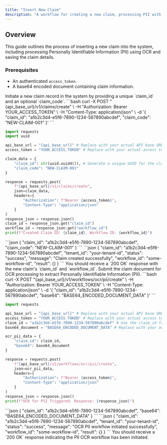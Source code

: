 ```yaml
---
title: "Insert New Claim"
description: "A workflow for creating a new claim, processing PII with OCR, and saving claim information."
---
```


## Overview

This guide outlines the process of inserting a new claim into the system, including processing Personally Identifiable Information (PII) using OCR and saving the claim details.

### Prerequisites
*   An authenticated `access_token`.
*   A base64 encoded document containing claim information.

<Steps>
<Step title="1. Create a New Claim">
Initiate a new claim record in the system by providing a unique `claim_id` and an optional `claim_code`.

<CodeGroup>
```bash
curl -X POST "{api_base_url}/v1/claims/create" \
-H "Authorization: Bearer YOUR_ACCESS_TOKEN" \
-H "Content-Type: application/json" \
-d '{
  "claim_id": "a1b2c3d4-e5f6-7890-1234-567890abcdef",
  "claim_code": "NEW-CLAIM-001"
}'
```

```python
import requests
import uuid

api_base_url = "{api_base_url}" # Replace with your actual API base URL
access_token = "YOUR_ACCESS_TOKEN" # Replace with your actual access token

claim_data = {
    "claim_id": str(uuid.uuid4()), # Generate a unique UUID for the claim_id
    "claim_code": "NEW-CLAIM-001"
}

response = requests.post(
    f"{api_base_url}/v1/claims/create",
    json=claim_data,
    headers={
        "Authorization": f"Bearer {access_token}",
        "Content-Type": "application/json"
    }
)
response_json = response.json()
claim_id = response_json.get("claim_id")
workflow_id = response_json.get("workflow_id")
print(f"Created Claim ID: {claim_id}, Workflow ID: {workflow_id}")
```
</CodeGroup>

<RequestExample>
```json
{
  "claim_id": "a1b2c3d4-e5f6-7890-1234-567890abcdef",
  "claim_code": "NEW-CLAIM-001"
}
```
</RequestExample>

<ResponseExample>
```json
{
  "claim_id": "a1b2c3d4-e5f6-7890-1234-567890abcdef",
  "tenant_id": "your-tenant-id",
  "status": "success",
  "message": "Claim created successfully",
  "workflow_id": "some-workflow-id",
  "result": {}
}
```
</ResponseExample>

<Check>
You should receive a `200 OK` response with the new claim's `claim_id` and `workflow_id`.
</Check>
</Step>

<Step title="2. Process OCR for PII">
Submit the claim document for OCR processing to extract Personally Identifiable Information (PII).

<CodeGroup>
```bash
curl -X POST "{api_base_url}/v1/workflows/ocr/pii/create" \
-H "Authorization: Bearer YOUR_ACCESS_TOKEN" \
-H "Content-Type: application/json" \
-d '{
  "claim_id": "a1b2c3d4-e5f6-7890-1234-567890abcdef",
  "base64": "BASE64_ENCODED_DOCUMENT_DATA"
}'
```

```python
import requests

api_base_url = "{api_base_url}" # Replace with your actual API base URL
access_token = "YOUR_ACCESS_TOKEN" # Replace with your actual access token
claim_id = "a1b2c3d4-e5f6-7890-1234-567890abcdef" # Use the claim_id from Step 1
base64_document = "BASE64_ENCODED_DOCUMENT_DATA" # Replace with your actual base64 document data

ocr_pii_data = {
    "claim_id": claim_id,
    "base64": base64_document
}

response = requests.post(
    f"{api_base_url}/v1/workflows/ocr/pii/create",
    json=ocr_pii_data,
    headers={
        "Authorization": f"Bearer {access_token}",
        "Content-Type": "application/json"
    }
)
response_json = response.json()
print(f"OCR for PII Triggered. Response: {response_json}")
```
</CodeGroup>

<RequestExample>
```json
{
  "claim_id": "a1b2c3d4-e5f6-7890-1234-567890abcdef",
  "base64": "BASE64_ENCODED_DOCUMENT_DATA"
}
```
</RequestExample>

<ResponseExample>
```json
{
  "claim_id": "a1b2c3d4-e5f6-7890-1234-567890abcdef",
  "tenant_id": "your-tenant-id",
  "status": "success",
  "message": "OCR PII workflow initiated successfully",
  "workflow_id": "some-workflow-id",
  "result": {}
}
```
</ResponseExample>

<Check>
You should receive a `200 OK` response indicating the PII OCR workflow has been initiated.
</Check>
</Step>

</Steps>
